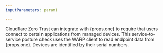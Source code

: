 ```yaml
---
inputParameters: param1

---
```



Cloudflare Zero Trust can integrate with {props.one} to require that users connect to certain applications from managed devices. This service-to-service posture check uses the WARP client to read endpoint data from {props.one}. Devices are identified by their serial numbers.
